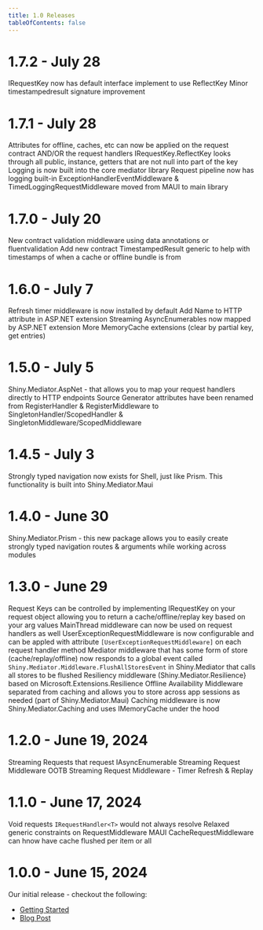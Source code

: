 ```yaml
---
title: 1.0 Releases
tableOfContents: false
---
```



# 1.7.2 - July 28
<RN type="enhancement">IRequestKey now has default interface implement to use ReflectKey</RN>
<RN type="enhancement">Minor timestampedresult signature improvement</RN>

# 1.7.1 - July 28
<RN type="enhancement">Attributes for offline, caches, etc can now be applied on the request contract AND/OR the request handlers</RN>
<RN type="enhancement">IRequestKey.ReflectKey looks through all public, instance, getters that are not null into part of the key</RN>
<RN type="enhancement">Logging is now built into the core mediator library</RN>
<RN type="enhancement">Request pipeline now has logging built-in</RN>
<RN type="enhancement">ExceptionHandlerEventMiddleware & TimedLoggingRequestMiddleware moved from MAUI to main library</RN>

# 1.7.0 - July 20
<RN type="feature">New contract validation middleware using data annotations or fluentvalidation</RN>
<RN type="enhancement">Add new contract TimestampedResult generic to help with timestamps of when a cache or offline bundle is from</RN>

# 1.6.0 - July 7
<RN type="enhancement">Refresh timer middleware is now installed by default</RN>
<RN type="enhancement">Add Name to HTTP attribute in ASP.NET extension</RN>
<RN type="enhancement">Streaming AsyncEnumerables now mapped by ASP.NET extension</RN>
<RN Type="enhancement">More MemoryCache extensions (clear by partial key, get entries)</RN>

# 1.5.0 - July 5
<RN type="feature">Shiny.Mediator.AspNet - that allows you to map your request handlers directly to HTTP endpoints</RN>
<RN type="enhancement" breaking={true}>Source Generator attributes have been renamed from RegisterHandler & RegisterMiddleware to SingletonHandler/ScopedHandler & SingletonMiddleware/ScopedMiddleware</RN>

# 1.4.5 - July 3
<RN type="feature">Strongly typed navigation now exists for Shell, just like Prism. This functionality is built into Shiny.Mediator.Maui</RN>

# 1.4.0 - June 30
<RN type="feature">Shiny.Mediator.Prism - this new package allows you to easily create strongly typed navigation routes & arguments while working across modules</RN>

# 1.3.0 - June 29
<RN type="enhancement">Request Keys can be controlled by implementing IRequestKey on your request object allowing you to return a cache/offline/replay key based on your arg values</RN>
<RN type="enhancement">MainThread middleware can now be used on request handlers as well</RN>
<RN type="enhancement">UserExceptionRequestMiddleware is now configurable and can be appled with attribute `[UserExceptionRequestMiddleware]` on each request handler method</RN>
<RN type="feature">Mediator middleware that has some form of store (cache/replay/offline) now responds to a global event called `Shiny.Mediator.Middleware.FlushAllStoresEvent` in Shiny.Mediator that calls all stores to be flushed</RN>
<RN type="feature">Resiliency middleware (Shiny.Mediator.Resilience} based on Microsoft.Extensions.Resilience</RN>
<RN type="feature">Offline Availability Middleware separated from caching and allows you to store across app sessions as needed (part of Shiny.Mediator.Maui)</RN>
<RN type="feature" breaking={true}>Caching middleware is now Shiny.Mediator.Caching and uses IMemoryCache under the hood</RN>

# 1.2.0 - June 19, 2024
<RN type="feature">Streaming Requests that request IAsyncEnumerable</RN>
<RN type="feature">Streaming Request Middleware</RN>
<RN type="feature">OOTB Streaming Request Middleware - Timer Refresh & Replay</RN>

# 1.1.0 - June 17, 2024
<RN type="fix">Void requests `IRequestHandler<T>` would not always resolve</RN>
<RN type="fix">Relaxed generic constraints on RequestMiddleware</RN>
<RN type="enhancement">MAUI CacheRequestMiddleware can hnow have cache flushed per item or all</RN>

# 1.0.0 - June 15, 2024
Our initial release - checkout the following:
* [Getting Started](/client/mediator/)
* [Blog Post](/blog/mediator1/)